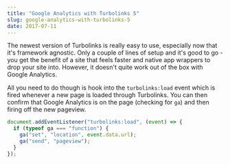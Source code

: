 ---
title: "Google Analytics with Turbolinks 5"
slug: google-analytics-with-turbolinks-5
date: 2017-07-11
---

The newest version of Turbolinks is really easy to use, especially now that it's framework agnostic. Only a couple of lines of setup and it's good to go - you get the benefit of a site that feels faster and native app wrappers to drop your site into. However, it doesn't quite work out of the box with Google Analytics.

All you need to do though is hook into the `turbolinks:load` event which is fired whenever a new page is loaded through Turbolinks. You can then confirm that Google Analytics is on the page (checking for `ga`) and then firing off the new pageview.

```js
document.addEventListener("turbolinks:load", (event) => {
  if (typeof ga === "function") {
    ga("set", "location", event.data.url);
    ga("send", "pageview");
  }
});
```
